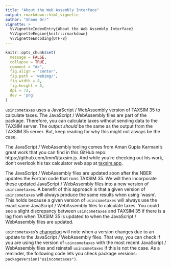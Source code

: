 ---
title: "About the Web Assembly Interface"
output: rmarkdown::html_vignette
author: "Shane Orr"
vignette: >
  %\VignetteIndexEntry{About the Web Assembly Interface}
  %\VignetteEngine{knitr::rmarkdown}
  %\VignetteEncoding{UTF-8}
---

```{r, include = FALSE}
knitr::opts_chunk$set(
  message = FALSE,
  collapse = TRUE,
  comment = "#>",
  fig.align = 'center',
  fig.path = 'webimg/',
  fig.width = 8,
  fig.height = 5,
  dpi = 72,
  dev = 'png'
)
```

`usincometaxes` uses a JavaScript / WebAssembly version of TAXSIM 35 to calculate taxes. The JavaScript / WebAssembly files are part of the package. Therefore, you can calculate taxes without sending data to the TAXSIM server. The output *should* be the same as the output from the TAXSIM 35 server. But, keep reading for why this might not always be the case.

The JavaScript / WebAssembly tooling comes from Aman Gupta Karmani's great work that you can find in this GitHub repo: https://github.com/tmm1/taxsim.js. And while you're checking out his work, don't overlook his tax calculator web app at [taxsim.app](https://taxsim.app).

The JavaScript / WebAssembly files are updated soon after the NBER updates the Fortran code that runs TAXSIM 35. We will then incorporate these updated JavaScript / WebAssembly files into a new version of `usincometaxes`. A benefit of this approach is that a given version of `usincometaxes` will always produce the same results when using 'wasm'. This holds because a given version of `usincometaxes` will always use the exact same JavaScript / WebAssembly files to calculate taxes. You could see a slight discrepancy between `usincometaxes` and  TAXSIM 35 if there is a lag from when TAXSIM 35 is updated to when the JavaScript / WebAssembly files are updated.

`usincometaxes`'s [changelog](https://www.shaneorr.io/r/usincometaxes/news/index.html) will note when a version changes due to an update to the JavaScript / WebAssembly files. That way, you can check if you are using the version of `usincometaxes` with the most recent JavaScript / WebAssembly files and reinstall `usincometaxes` if this is not the case. As a reminder, the following code lets you check package versions: `packageVersion("usincometaxes")`.
